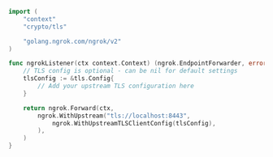 ```go
import (
	"context"
	"crypto/tls"

	"golang.ngrok.com/ngrok/v2"
)

func ngrokListener(ctx context.Context) (ngrok.EndpointForwarder, error) {
	// TLS config is optional - can be nil for default settings
	tlsConfig := &tls.Config{
		// Add your upstream TLS configuration here
	}

	return ngrok.Forward(ctx,
		ngrok.WithUpstream("tls://localhost:8443",
			ngrok.WithUpstreamTLSClientConfig(tlsConfig),
		),
	)
}
```

